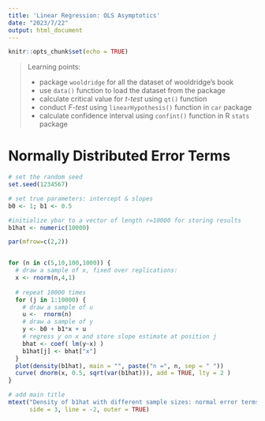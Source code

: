 ```yaml
---
title: 'Linear Regression: OLS Asymptotics'
date: "2023/7/22"
output: html_document
---
```


```r
knitr::opts_chunk$set(echo = TRUE)
```


> Learning points:
>
> * package `wooldridge` for all the dataset of wooldridge's book
> * use `data()` function to load the dataset from the package
> * calculate critical value for *t-test* using `qt()` function
> * conduct *F-test* using `linearHypothesis()` function in `car` package
> * calculate confidence interval using `confint()` function in R `stats` package


# Normally Distributed Error Terms

```r
# set the random seed
set.seed(1234567)

# set true parameters: intercept & slopes
b0 <- 1; b1 <- 0.5

#initialize ybar to a vector of length r=10000 for storing results
b1hat <- numeric(10000)

par(mfrow=c(2,2))


for (n in c(5,10,100,1000)) {
  # draw a sample of x, fixed over replications:
  x <- rnorm(n,4,1)
  
  # repeat 10000 times
  for (j in 1:10000) {
    # draw a sample of u
    u <-  rnorm(n)
    # draw a sample of y
    y <- b0 + b1*x + u
    # regress y on x and store slope estimate at position j
    bhat <- coef( lm(y~x) )
    b1hat[j] <- bhat["x"]
  }
  plot(density(b1hat), main = "", paste("n =", n, sep = " "))
  curve( dnorm(x, 0.5, sqrt(var(b1hat))), add = TRUE, lty = 2 )
}

# add main title
mtext("Density of b1hat with different sample sizes: normal error terms",
      side = 3, line = -2, outer = TRUE)
```

